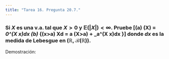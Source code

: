 ```yaml
---
title: "Tarea 16. Pregunta 20.7."
---
```


### Si $X$ es una v.a. tal que $X > 0$ y $\mathbb{E}(|X|) < \infty$. Pruebe \[(a) \mathbb{E}(X) = \int_0^\infty \mathbb{P}(X \geq x)dx \quad (b) \int_{(x>a) Xd\mathbb{P}  = a \mathbb{P}(X>a) + \int_a^\infty \mathbb{P}(X \geq x)dx }\] donde $dx$ es la medida de Lebesgue en $(\mathbb{R}, \mathscr{B}(\mathbb{R}))$.


Demostración:

